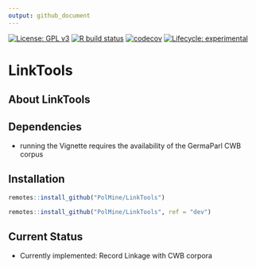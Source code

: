 ```yaml
---
output: github_document
---
```


<!-- badges: start -->
[![License: GPL v3](https://img.shields.io/badge/License-GPLv3-blue.svg)](https://www.gnu.org/licenses/gpl-3.0)
[![R build status](https://github.com/PolMine/LinkTools/workflows/R-CMD-check/badge.svg)](https://github.com/PolMine/LinkTools/actions)
[![codecov](https://codecov.io/gh/PolMine/LinkTools/branch/main/graph/badge.svg)](https://codecov.io/gh/PolMine/LinkTools/branch/main)
[![Lifecycle: experimental](https://img.shields.io/badge/lifecycle-experimental-red.svg)](https://www.tidyverse.org/lifecycle/#experimental)
<!-- badges: end -->


# LinkTools

## About LinkTools


## Dependencies

* running the Vignette requires the availability of the GermaParl CWB corpus


## Installation

```r
remotes::install_github("PolMine/LinkTools")
```

```r
remotes::install_github("PolMine/LinkTools", ref = "dev")
```

## Current Status

* Currently implemented: Record Linkage with CWB corpora
